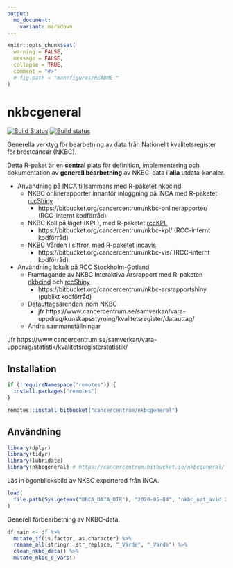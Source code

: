 ```yaml
---
output:
  md_document:
    variant: markdown
---
```


```r
knitr::opts_chunk$set(
  warning = FALSE,
  message = FALSE,
  collapse = TRUE,
  comment = "#>"
  # fig.path = "man/figures/README-"
)
```

# nkbcgeneral

[![Build Status](https://travis-ci.com/oc1lojo/nkbcgeneral.svg?branch=master)](https://travis-ci.com/oc1lojo/nkbcgeneral)
[![Build status](https://ci.appveyor.com/api/projects/status/6sejow2uewcd5t03/branch/master?svg=true)](https://ci.appveyor.com/project/oc1lojo/nkbcgeneral/branch/master)

Generella verktyg för bearbetning av data från Nationellt kvalitetsregister för bröstcancer (NKBC).

Detta R-paket är en **central** plats för definition, implementering och dokumentation av **generell bearbetning** av NKBC-data i **alla** utdata-kanaler.

- Användning på INCA tillsammans med R-paketet [nkbcind](https://cancercentrum.bitbucket.io/nkbcind)
  - NKBC onlinerapporter innanför inloggning på INCA med R-paketet [rccShiny](https://cancercentrum.bitbucket.io/rccshiny)
    - https://bitbucket.org/cancercentrum/nkbc-onlinerapporter/ (RCC-internt kodförråd)
  - NKBC Koll på läget (KPL), 
    med R-paketet [rccKPL](https://bitbucket.org/cancercentrum/rcckpl)
    - https://bitbucket.org/cancercentrum/nkbc-kpl/ (RCC-internt kodförråd)
  - NKBC Vården i siffror, 
    med R-paketet [incavis](https://bitbucket.org/cancercentrum/incavis)
    - https://bitbucket.org/cancercentrum/nkbc-vis/ (RCC-internt kodförråd)
- Användning lokalt på RCC Stockholm-Gotland
  - Framtagande av NKBC Interaktiva Årsrapport med R-paketen [nkbcind](https://bitbucket.org/cancercentrum/nkbcind) och [rccShiny](https://bitbucket.org/cancercentrum/rccshiny)
    - https://bitbucket.org/cancercentrum/nkbc-arsrapportshiny (publikt kodförråd)
  - Datauttagsärenden inom NKBC
    - jfr https://www.cancercentrum.se/samverkan/vara-uppdrag/kunskapsstyrning/kvalitetsregister/datauttag/
  - Andra sammanställningar

Jfr https://www.cancercentrum.se/samverkan/vara-uppdrag/statistik/kvalitetsregisterstatistik/

## Installation

```r
if (!requireNamespace("remotes")) {
  install.packages("remotes")
}

remotes::install_bitbucket("cancercentrum/nkbcgeneral")
```

## Användning

```r
library(dplyr)
library(tidyr)
library(lubridate)
library(nkbcgeneral) # https://cancercentrum.bitbucket.io/nkbcgeneral/
```

Läs in ögonblicksbild av NKBC exporterad från INCA.

```r
load(
  file.path(Sys.getenv("BRCA_DATA_DIR"), "2020-05-04", "nkbc_nat_avid 2020-05-04 10-04-17.RData")
)
```

Generell förbearbetning av NKBC-data.

```r
df_main <- df %>%
  mutate_if(is.factor, as.character) %>%
  rename_all(stringr::str_replace, "_Värde", "_Varde") %>%
  clean_nkbc_data() %>%
  mutate_nkbc_d_vars()
```
